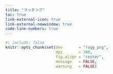 ```yaml
---
title: "マッチング"
toc: true
link-external-icon: true
link-external-newwindow: true
code-line-numbers: true
---
```


```r
#| include: false
knitr::opts_chunk$set(dev       = "ragg_png",
                      dpi       = 300,
                      fig.align = "center",
                      message   = FALSE,
                      warning   = FALSE)
```